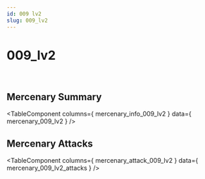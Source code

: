 ```yaml
---
id: 009 lv2
slug: 009_lv2
---
```



# 009_lv2

<div style = {{ display: "flex" }}>
    <Image img={require('@site/static/img/mercenaries/illust/thum_char_view_n_009.jpg')}/>
    <Image img={require('@site/static/img/mercenaries/illust/thum_char_view_o_009.jpg')}/>
</div>

## Mercenary Summary

<TableComponent
  columns={ mercenary_info_009_lv2 }
  data={ mercenary_009_lv2 }
/>

## Mercenary Attacks

<TableComponent
  columns={ mercenary_attack_009_lv2 }
  data={ mercenary_009_lv2_attacks }
/>